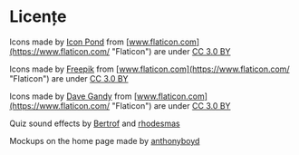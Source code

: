 # Licențe

Icons made by [Icon Pond](https://www.flaticon.com/authors/popcorns-arts "Icon Pond") from [www.flaticon.com](https://www.flaticon.com/ "Flaticon") are under [CC 3.0 BY](http://creativecommons.org/licenses/by/3.0/ "Creative Commons BY 3.0")

Icons made by [Freepik](http://www.freepik.com "Freepik") from [www.flaticon.com](https://www.flaticon.com/ "Flaticon") are under [CC 3.0 BY](http://creativecommons.org/licenses/by/3.0/ "Creative Commons BY 3.0")

Icons made by [Dave Gandy](https://www.flaticon.com/authors/dave-gandy "Dave Gandy") from [www.flaticon.com](https://www.flaticon.com/ "Flaticon") are under [CC 3.0 BY](http://creativecommons.org/licenses/by/3.0/ "Creative Commons BY 3.0")

Quiz sound effects by [Bertrof](https://freesound.org/people/Bertrof/) and [rhodesmas](https://freesound.org/people/rhodesmas/)

Mockups on the home page made by [anthonyboyd](https://www.anthonyboyd.graphics/license)
